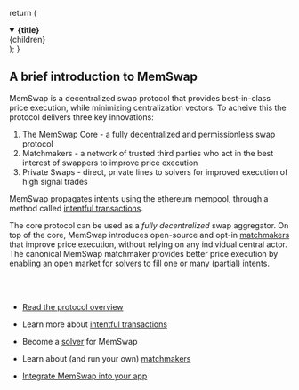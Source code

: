   return (
    <details
      open
      className="last-of-type:mb-0 rounded-lg bg-neutral-50 dark:bg-neutral-800 p-2 mt-4"
    >
      <summary>
        <strong className="text-lg">{title}</strong>
      </summary>
      <div className="nx-p-2">{children}</div>
    </details>
  );
}

## A brief introduction to MemSwap

MemSwap is a decentralized swap protocol that provides best-in-class price execution, while minimizing centralization vectors. To acheive this the protocol delivers three key innovations:

1. The MemSwap Core - a fully decentralized and permissionless swap protocol
2. Matchmakers - a network of trusted third parties who act in the best interest of swappers to improve price execution
3. Private Swaps - direct, private lines to solvers for improved execution of high signal trades

MemSwap propagates intents using the ethereum mempool, through a method called [intentful transactions](/intentfultransactions).

The core protocol can be used as a _fully decentralized_ swap aggregator. On top of the core, MemSwap introduces open-source and opt-in [matchmakers](/matchmakers) that improve price execution, without relying on any individual central actor. The canonical MemSwap matchmaker provides better price execution by enabling an open market for solvers to fill one or many (partial) intents.

<br />
<br />

<FAQBox title="Want to learn more?">

- [Read the protocol overview](/)

- Learn more about [intentful transactions](/intentfultransactions)

- Become a [solver](/solvers) for MemSwap

- Learn about (and run your own) [matchmakers](/matchmakers)

- [Integrate MemSwap into your app](/integrating)

</FAQBox>
